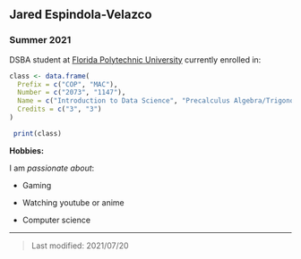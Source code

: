 ## Jared Espindola-Velazco

### Summer 2021 

DSBA student at [Florida Polytechnic University](https://www.floridapoly.edu) currently enrolled in: 

```{r}
class <- data.frame(
  Prefix = c("COP", "MAC"),
  Number = c("2073", "1147"),
  Name = c("Introduction to Data Science", "Precalculus Algebra/Trigonometry"),
  Credits = c("3", "3")
)
```

```{r}
 print(class)
```


**Hobbies:**

I am _passionate about_: 

- Gaming

- Watching youtube or anime

- Computer science

***

> Last modified: 2021/07/20